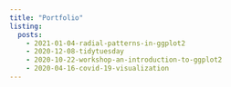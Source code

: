 ```yaml
---
title: "Portfolio"
listing:
  posts:
    - 2021-01-04-radial-patterns-in-ggplot2
    - 2020-12-08-tidytuesday
    - 2020-10-22-workshop-an-introduction-to-ggplot2
    - 2020-04-16-covid-19-visualization
---
```


